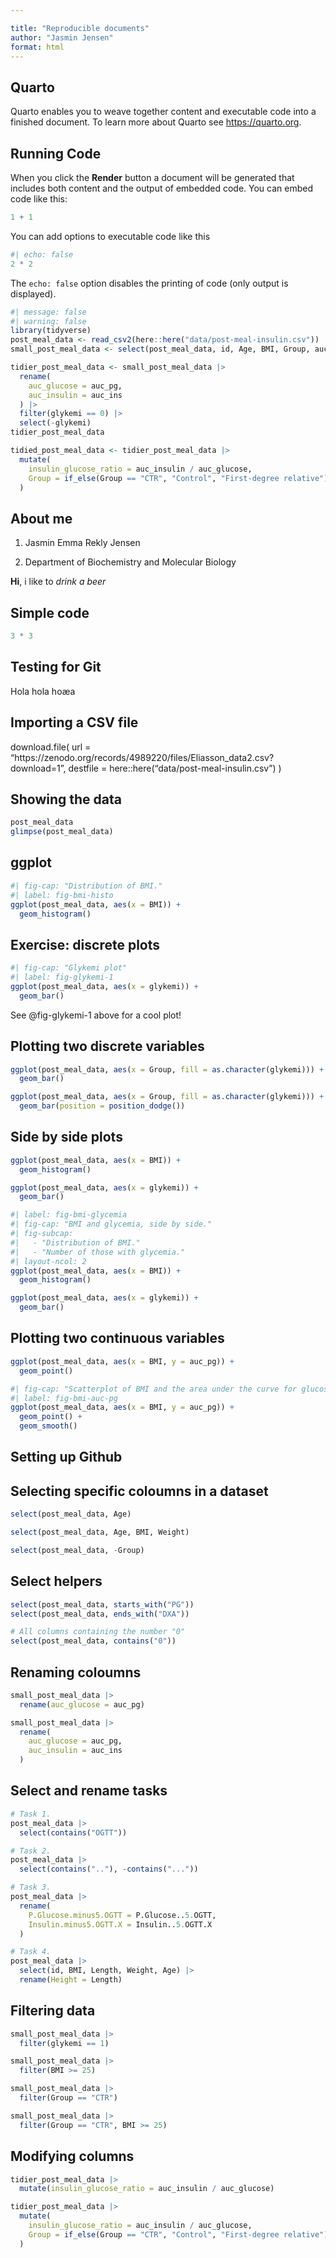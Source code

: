 ```yaml
---

title: "Reproducible documents"
author: "Jasmin Jensen"
format: html
---
```



## Quarto

Quarto enables you to weave together content and executable code into a finished document. To learn more about Quarto see <https://quarto.org>.

## Running Code

When you click the **Render** button a document will be generated that includes both content and the output of embedded code. You can embed code like this:

```r
1 + 1
```

You can add options to executable code like this 

```r
#| echo: false
2 * 2
```

The `echo: false` option disables the printing of code (only output is displayed).

```r
#| message: false
#| warning: false
library(tidyverse)
post_meal_data <- read_csv2(here::here("data/post-meal-insulin.csv"))
small_post_meal_data <- select(post_meal_data, id, Age, BMI, Group, auc_pg, auc_ins, glykemi)

tidier_post_meal_data <- small_post_meal_data |>
  rename(
    auc_glucose = auc_pg,
    auc_insulin = auc_ins
  ) |>
  filter(glykemi == 0) |>
  select(-glykemi)
tidier_post_meal_data

tidied_post_meal_data <- tidier_post_meal_data |>
  mutate(
    insulin_glucose_ratio = auc_insulin / auc_glucose,
    Group = if_else(Group == "CTR", "Control", "First-degree relative")
  )
```

## About me 

1. Jasmin Emma Rekly Jensen 

2. Department of Biochemistry and Molecular Biology 

**Hi**, i like to *drink a beer* 

## Simple code 
```r
3 * 3
```

## Testing for Git 
Hola hola hoæa 

## Importing a CSV file 
download.file(
  url = "https://zenodo.org/records/4989220/files/Eliasson_data2.csv?download=1",
  destfile = here::here("data/post-meal-insulin.csv")
)

## Showing the data
```r
post_meal_data
glimpse(post_meal_data)
```



## ggplot 
```r
#| fig-cap: "Distribution of BMI."
#| label: fig-bmi-histo
ggplot(post_meal_data, aes(x = BMI)) +
  geom_histogram()
```

## Exercise: discrete plots 
```r
#| fig-cap: "Glykemi plot"
#| label: fig-glykemi-1
ggplot(post_meal_data, aes(x = glykemi)) +
  geom_bar()
```

See @fig-glykemi-1 above for a cool plot!

## Plotting two discrete variables 
```r
ggplot(post_meal_data, aes(x = Group, fill = as.character(glykemi))) +
  geom_bar()
```
```r
ggplot(post_meal_data, aes(x = Group, fill = as.character(glykemi))) +
  geom_bar(position = position_dodge())
```



## Side by side plots 
```r
ggplot(post_meal_data, aes(x = BMI)) +
  geom_histogram()
```
```r
ggplot(post_meal_data, aes(x = glykemi)) +
  geom_bar()
```
```r
#| label: fig-bmi-glycemia
#| fig-cap: "BMI and glycemia, side by side."
#| fig-subcap:
#|   - "Distribution of BMI."
#|   - "Number of those with glycemia."
#| layout-ncol: 2
ggplot(post_meal_data, aes(x = BMI)) +
  geom_histogram()

ggplot(post_meal_data, aes(x = glykemi)) +
  geom_bar()
```


## Plotting two continuous variables 
```r
ggplot(post_meal_data, aes(x = BMI, y = auc_pg)) +
  geom_point()
```

```r
#| fig-cap: "Scatterplot of BMI and the area under the curve for glucose."
#| label: fig-bmi-auc-pg
ggplot(post_meal_data, aes(x = BMI, y = auc_pg)) +
  geom_point() +
  geom_smooth()
```




## Setting up Github

## Selecting specific coloumns in a dataset 
```r
select(post_meal_data, Age)

select(post_meal_data, Age, BMI, Weight)

select(post_meal_data, -Group)
```


## Select helpers 
```r
select(post_meal_data, starts_with("PG"))
select(post_meal_data, ends_with("DXA"))

# All columns containing the number "0"
select(post_meal_data, contains("0"))
```


## Renaming coloumns 
```r
small_post_meal_data |>
  rename(auc_glucose = auc_pg)

small_post_meal_data |>
  rename(
    auc_glucose = auc_pg,
    auc_insulin = auc_ins
  )
```


## Select and rename tasks 
```r
# Task 1.
post_meal_data |>
  select(contains("OGTT"))

# Task 2.
post_meal_data |>
  select(contains(".."), -contains("..."))

# Task 3.
post_meal_data |>
  rename(
    P.Glucose.minus5.OGTT = P.Glucose..5.OGTT,
    Insulin.minus5.OGTT.X = Insulin..5.OGTT.X
  )

# Task 4.
post_meal_data |>
  select(id, BMI, Length, Weight, Age) |>
  rename(Height = Length)
```

## Filtering data 
```r
small_post_meal_data |>
  filter(glykemi == 1)

small_post_meal_data |>
  filter(BMI >= 25)

small_post_meal_data |>
  filter(Group == "CTR")

small_post_meal_data |>
  filter(Group == "CTR", BMI >= 25)
```

## Modifying columns 
```r
tidier_post_meal_data |>
  mutate(insulin_glucose_ratio = auc_insulin / auc_glucose)

tidier_post_meal_data |>
  mutate(
    insulin_glucose_ratio = auc_insulin / auc_glucose,
    Group = if_else(Group == "CTR", "Control", "First-degree relative")
  )
```
